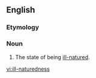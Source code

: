 ==English==

===Etymology===
{{suffix|en|ill-natured|ness}}

===Noun===
{{en-noun|-}}

# The state of being [[ill-natured]].

[[vi:ill-naturedness]]